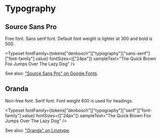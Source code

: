 
<Meta title="Demodam/Typography" />

# Typography

## Source Sans Pro

Free font. Sans serif font. Default font weight is lighter at 300 and bold is 500.

<Typeset
  fontFamily={tokens["denbosch"]["typography"]["sans-serif"]["font-family"].value}
  fontSizes={["24px"]}
  sampleText="The Quick Brown Fox Jumps Over The Lazy Dog"
/>

See also: ["Source Sans Pro" on Google Fonts](https://fonts.google.com/specimen/Source+Sans+Pro).

## Oranda

Non-free font. Serif font. Font weight 600 is used for headings.

<Typeset
  fontFamily={tokens["denbosch"]["typography"]["serif"]["font-family"].value}
  fontSizes={["24px"]}
  sampleText="The Quick Brown Fox Jumps Over The Lazy Dog"
/>

See also: ["Oranda" on Linotype](https://www.linotype.com/1085632/oranda-family.html).
